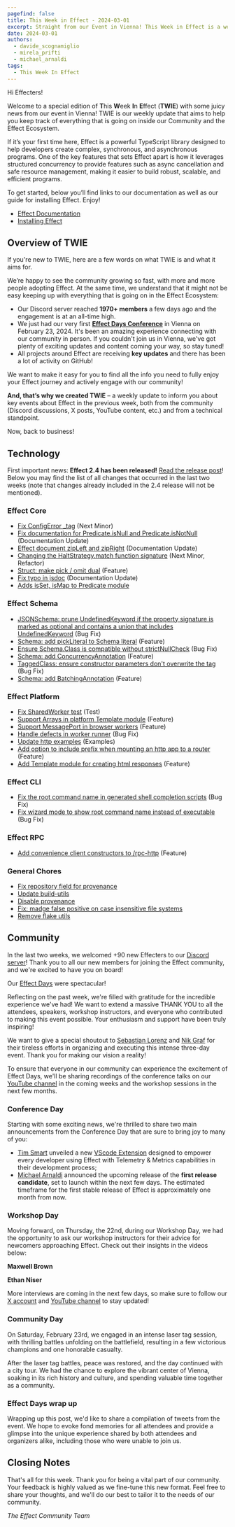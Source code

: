 ```yaml
---
pagefind: false
title: This Week in Effect - 2024-03-01
excerpt: Straight from our Event in Vienna! This Week in Effect is a weekly blog post that makes a summary of what happened in the Effect Community and Ecosystem to help you keep track of all the news, features and changes!
date: 2024-03-01
authors:
  - davide_scognamiglio
  - mirela_prifti
  - michael_arnaldi
tags:
  - This Week In Effect
---
```



Hi Effecters!

Welcome to a special edition of **T**his **W**eek **I**n **E**ffect (**TWIE**) with some juicy news from our event in Vienna! TWIE is our weekly update that aims to help you keep track of everything that is going on inside our Community and the Effect Ecosystem.

If it’s your first time here, Effect is a powerful TypeScript library designed to help developers create complex, synchronous, and asynchronous programs. One of the key features that sets Effect apart is how it leverages structured concurrency to provide features such as async cancellation and safe resource management, making it easier to build robust, scalable, and efficient programs.

To get started, below you’ll find links to our documentation as well as our guide for installing Effect. Enjoy!

- [Effect Documentation](/docs/getting-started/introduction/)
- [Installing Effect](/docs/getting-started/installation/)

## Overview of TWIE

If you're new to TWIE, here are a few words on what TWIE is and what it aims for.

We’re happy to see the community growing so fast, with more and more people adopting Effect. At the same time, we understand that it might not be easy keeping up with everything that is going on in the Effect Ecosystem:

- Our Discord server reached **1970+ members** a few days ago and the engagement is at an all-time high.
- We just had our very first **[Effect Days Conference](/events/effect-days/)** in Vienna on February 23, 2024. It's been an amazing experience connecting with our community in person. If you couldn't join us in Vienna, we've got plenty of exciting updates and content coming your way, so stay tuned!
- All projects around Effect are receiving **key updates** and there has been a lot of activity on GitHub!

We want to make it easy for you to find all the info you need to fully enjoy your Effect journey and actively engage with our community!

**And, that’s why we created TWIE** – a weekly update to inform you about key events about Effect in the previous week, both from the community (Discord discussions, X posts, YouTube content, etc.) and from a technical standpoint.

Now, back to business!

## Technology

First important news: **Effect 2.4 has been released!** [Read the release post](https://effect.website/blog/release-2.4)!
Below you may find the list of all changes that occurred in the last two weeks (note that changes already included in the 2.4 release will not be mentioned).

### Effect Core

- [Fix ConfigError \_tag](https://github.com/Effect-TS/effect/pull/2206) (Next Minor)
- [Fix documentation for Predicate.isNull and Predicate.isNotNull](https://github.com/Effect-TS/effect/pull/2219) (Documentation Update)
- [Effect document zipLeft and zipRight](https://github.com/Effect-TS/effect/pull/2223) (Documentation Update)
- [Changing the HaltStrategy.match function signature](https://github.com/Effect-TS/effect/pull/2202) (Next Minor, Refactor)
- [Struct: make pick / omit dual](https://github.com/Effect-TS/effect/pull/2233) (Feature)
- [Fix typo in jsdoc](https://github.com/Effect-TS/effect/pull/2226) (Documentation Update)
- [Adds isSet, isMap to Predicate module](https://github.com/Effect-TS/effect/pull/2224)

### Effect Schema

- [JSONSchema: prune UndefinedKeyword if the property signature is marked as optional and contains a union that includes UndefinedKeyword](https://github.com/Effect-TS/effect/pull/2217) (Bug Fix)
- [Schema: add pickLiteral to Schema literal](https://github.com/Effect-TS/effect/pull/2209) (Feature)
- [Ensure Schema.Class is compatible without strictNullCheck](https://github.com/Effect-TS/effect/pull/2221) (Bug Fix)
- [Schema: add ConcurrencyAnnotation](https://github.com/Effect-TS/effect/pull/2227) (Feature)
- [TaggedClass: ensure constructor parameters don't overwrite the tag](https://github.com/Effect-TS/effect/pull/2222) (Bug Fix)
- [Schema: add BatchingAnnotation](https://github.com/Effect-TS/effect/pull/2234) (Feature)

### Effect Platform

- [Fix SharedWorker test](https://github.com/Effect-TS/effect/pull/2176) (Test)
- [Support Arrays in platform Template module](https://github.com/Effect-TS/effect/pull/2177) (Feature)
- [Support MessagePort in browser workers](https://github.com/Effect-TS/effect/pull/2188) (Feature)
- [Handle defects in worker runner](https://github.com/Effect-TS/effect/pull/2196) (Bug Fix)
- [Update http examples](https://github.com/Effect-TS/effect/pull/2205) (Examples)
- [Add option to include prefix when mounting an http app to a router](https://github.com/Effect-TS/effect/pull/2231) (Feature)
- [Add Template module for creating html responses](https://github.com/Effect-TS/effect/pull/2174) (Feature)

### Effect CLI

- [Fix the root command name in generated shell completion scripts](https://github.com/Effect-TS/effect/pull/2173) (Bug Fix)
- [Fix wizard mode to show root command name instead of executable](https://github.com/Effect-TS/effect/pull/2175) (Bug Fix)

### Effect RPC

- [Add convenience client constructors to /rpc-http](https://github.com/Effect-TS/effect/pull/2198) (Feature)

### General Chores

- [Fix repository field for provenance](https://github.com/Effect-TS/effect/pull/2189)
- [Update build-utils](https://github.com/Effect-TS/effect/pull/2190)
- [Disable provenance](https://github.com/Effect-TS/effect/pull/2191)
- [Fix: madge false positive on case insensitive file systems](https://github.com/Effect-TS/effect/pull/2215)
- [Remove flake utils](https://github.com/Effect-TS/effect/pull/2204)

## Community

In the last two weeks, we welcomed +90 new Effecters to our [Discord server](https://discord.gg/effect-ts)! Thank you to all our new members for joining the Effect community, and we're excited to have you on board!

Our [Effect Days](/events/effect-days/) were spectacular!

Reflecting on the past week, we're filled with gratitude for the incredible experience we've had! We want to extend a massive THANK YOU to all the attendees, speakers, workshop instructors, and everyone who contributed to making this event possible. Your enthusiasm and support have been truly inspiring!

We want to give a special shoutout to [Sebastian Lorenz](https://twitter.com/thefubhy) and [Nik Graf](https://twitter.com/nikgraf) for their tireless efforts in organizing and executing this intense three-day event. Thank you for making our vision a reality!

To ensure that everyone in our community can experience the excitement of Effect Days, we'll be sharing recordings of the conference talks on our [YouTube channel](https://www.youtube.com/@effect-ts) in the coming weeks and the workshop sessions in the next few months.

### Conference Day

Starting with some exciting news, we're thrilled to share two main announcements from the Conference Day that are sure to bring joy to many of you:

- [Tim Smart](https://twitter.com/tim_smart) unveiled a new [VScode Extension](https://marketplace.visualstudio.com/items?itemName=effectful-tech.effect-vscode) designed to empower every developer using Effect with Telemetry & Metrics capabilities in their development process;
- [Michael Arnaldi](https://twitter.com/MichaelArnaldi) announced the upcoming release of the **first release candidate**, set to launch within the next few days. The estimated timeframe for the first stable release of Effect is approximately one month from now.

### Workshop Day

Moving forward, on Thursday, the 22nd, during our Workshop Day, we had the opportunity to ask our workshop instructors for their advice for newcomers approaching Effect. Check out their insights in the videos below:

**Maxwell Brown**

<YouTube
  id="https://www.youtube.com/embed/naI9vNF801w?si=J7LlOOYl3OxutBOn"
  title="Maxwell Brown – Effect Workshop Instructor (Effect Days 2024)"
/>

**Ethan Niser**

<YouTube
  id="https://www.youtube.com/embed/3Ii5Ny-FVIg?si=LVNudBXrO3GB7mgg"
  title="Ethan Niser - Effect Workshop Instructor (Effect Days 2024)"
/>

More interviews are coming in the next few days, so make sure to follow our [X account](https://twitter.com/EffectTS_) and [YouTube channel](https://www.youtube.com/@effect-ts) to stay updated!

### Community Day

On Saturday, February 23rd, we engaged in an intense laser tag session, with thrilling battles unfolding on the battlefield, resulting in a few victorious champions and one honorable casualty.

<Tweet id="1761323967292248068" />

After the laser tag battles, peace was restored, and the day continued with a city tour. We had the chance to explore the vibrant center of Vienna, soaking in its rich history and culture, and spending valuable time together as a community.

<Tweet id="1763678196774420662" />

### Effect Days wrap up

Wrapping up this post, we'd like to share a compilation of tweets from the event. We hope to evoke fond memories for all attendees and provide a glimpse into the unique experience shared by both attendees and organizers alike, including those who were unable to join us.

<Tweet id="1761035136294932846" />

<Tweet id="1761823724871782828" />

<Tweet id="1760711565613969798" />

<Tweet id="1760617591549067627" />

<Tweet id="1760312111840862400" />

<Tweet id="1759842552713257016" />

<Tweet id="1761018428352078331" />

<Tweet id="1761066740077785395" />

<Tweet id="1761323967292248068" />

<Tweet id="1762798458518311329" />

<Tweet id="1761076706696151487" />

<Tweet id="1761466261119123561" />

<Tweet id="1762182489122943211" />

<Tweet id="1761141085756154305" />

<Tweet id="1761149579645378691" />

<Tweet id="1761118828019188171" />

<Tweet id="1761098968912552437" />

<Tweet id="1760723599948923143" />

## Closing Notes

That's all for this week. Thank you for being a vital part of our community. Your feedback is highly valued as we fine-tune this new format. Feel free to share your thoughts, and we'll do our best to tailor it to the needs of our community.

_The Effect Community Team_
